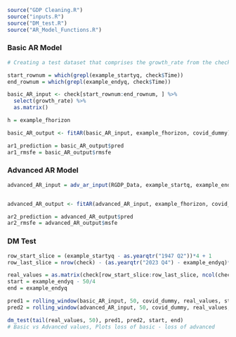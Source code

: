 
```r

source("GDP Cleaning.R")
source("inputs.R")
source("DM_test.R")
source("AR_Model_Functions.R")

```

### Basic AR Model 

```r

# Creating a test dataset that comprises the growth_rate from the check dataset

start_rownum = which(grepl(example_startyq, check$Time))
end_rownum = which(grepl(example_endyq, check$Time))

basic_AR_input <- check[start_rownum:end_rownum, ] %>% 
  select(growth_rate) %>% 
  as.matrix()

h = example_fhorizon

basic_AR_output <- fitAR(basic_AR_input, example_fhorizon, covid_dummy)

ar1_prediction = basic_AR_output$pred
ar1_rmsfe = basic_AR_output$rmsfe

```

### Advanced AR Model 

```r

advanced_AR_input = adv_ar_input(RGDP_Data, example_startq, example_endq)


advanced_AR_output <- fitAR(advanced_AR_input, example_fhorizon, covid_dummy)

ar2_prediction = advanced_AR_output$pred
ar2_rmsfe = advanced_AR_output$msfe

```

### DM Test

```r

row_start_slice = (example_startyq - as.yearqtr("1947 Q2"))*4 + 1
row_last_slice = nrow(check) - (as.yearqtr("2023 Q4") - example_endyq)*4

real_values = as.matrix(check[row_start_slice:row_last_slice, ncol(check)])
start = example_endyq - 50/4
end = example_endyq

pred1 = rolling_window(basic_AR_input, 50, covid_dummy, real_values, start, end)$pred
pred2 = rolling_window(advanced_AR_input, 50, covid_dummy, real_values, start, end)$pred

dm_test(tail(real_values, 50), pred1, pred2, start, end)
# Basic vs Advanced values, Plots loss of basic - loss of advanced

```